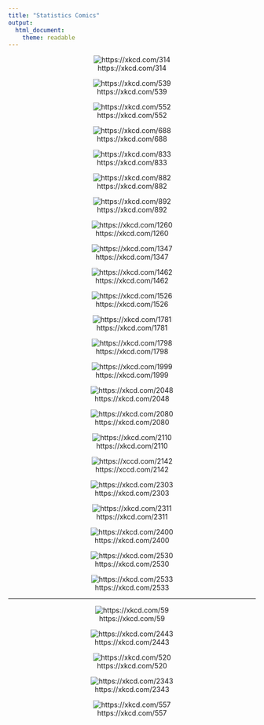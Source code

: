 ---
title: "Statistics Comics"
output: 
  html_document: 
    theme: readable
---

<center>



![https://xkcd.com/314](http://imgs.xkcd.com/comics/dating_pools.png)

![https://xkcd.com/539](https://imgs.xkcd.com/comics/boyfriend.png)

![https://xkcd.com/552](http://imgs.xkcd.com/comics/correlation.png)

![https://xkcd.com/688](https://imgs.xkcd.com/comics/self_description.png)

![https://xkcd.com/833](https://imgs.xkcd.com/comics/convincing.png)

![https://xkcd.com/882](http://imgs.xkcd.com/comics/significant.png)

![https://xkcd.com/892](http://imgs.xkcd.com/comics/null_hypothesis.png)

![https://xkcd.com/1260](http://imgs.xkcd.com/comics/ld50.png)

![https://xkcd.com/1347](http://imgs.xkcd.com/comics/t_distribution.png)

![https://xkcd.com/1462](https://imgs.xkcd.com/comics/blind_trials.png)

![https://xkcd.com/1526](https://imgs.xkcd.com/comics/placebo_blocker.png)

![https://xkcd.com/1781](http://imgs.xkcd.com/comics/artifacts.png)

![https://xkcd.com/1798](http://imgs.xkcd.com/comics/box_plot.png)

![https://xkcd.com/1999](http://imgs.xkcd.com/comics/selection_effect.png)

![https://xkcd.com/2048](http://imgs.xkcd.com/comics/curve_fitting.png)

![https://xkcd.com/2080](http://imgs.xkcd.com/comics/cohort_and_age_effects.png)

![https://xkcd.com/2110](http://imgs.xkcd.com/comics/error_bars.png)

![https://xccd.com/2142](https://imgs.xkcd.com/comics/dangerous_fields.png)

![https://xkcd.com/2303](https://imgs.xkcd.com/comics/error_types.png)

![https://xkcd.com/2311](http://imgs.xkcd.com/comics/confidence_interval.png)

![https://xkcd.com/2400](https://imgs.xkcd.com/comics/statistics.png)

![https://xkcd.com/2530](https://imgs.xkcd.com/comics/clinical_trials.png)

![https://xkcd.com/2533](https://imgs.xkcd.com/comics/slope_hypothesis_testing.png)

***

![https://xkcd.com/59](http://imgs.xkcd.com/comics/graduation.jpg)

![https://xkcd.com/2443](https://imgs.xkcd.com/comics/immune_response.png)

![https://xkcd.com/520](https://imgs.xkcd.com/comics/cuttlefish.png)

![https://xkcd.com/2343](https://imgs.xkcd.com/comics/mathematical_symbol_fight.png)

![https://xkcd.com/557](http://imgs.xkcd.com/comics/students.png)

</center>
